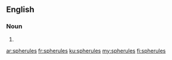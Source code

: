 ==English==

===Noun===
{{head|en|noun plural form}}

# {{plural of|spherule|lang=en}}

[[ar:spherules]]
[[fr:spherules]]
[[ku:spherules]]
[[my:spherules]]
[[fi:spherules]]